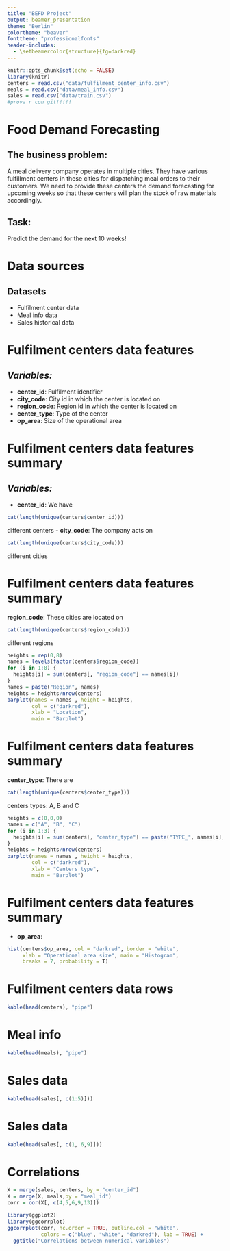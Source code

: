 ```yaml
---
title: "BEFD Project"
output: beamer_presentation
theme: "Berlin"
colortheme: "beaver"
fonttheme: "professionalfonts"
header-includes:
  - \setbeamercolor{structure}{fg=darkred}
---
```


```r
knitr::opts_chunk$set(echo = FALSE)
library(knitr)
centers = read.csv("data/fulfilment_center_info.csv")
meals = read.csv("data/meal_info.csv")
sales = read.csv("data/train.csv")
#prova r con git!!!!!
```

# Food Demand Forecasting

## **The business problem:**

A meal delivery company operates in multiple cities. They have various fulfillment centers in these cities for dispatching meal orders to their customers. We need to provide these centers the demand forecasting for upcoming weeks so that these centers will plan the stock of raw materials accordingly.

## **Task:**

Predict the demand for the next 10 weeks!

# Data sources

## Datasets

- Fulfilment center data
- Meal info data
- Sales historical data

# Fulfilment centers data features

## ***Variables:***

- **center_id**: Fulfilment identifier
- **city_code**: City id in which the center is located on
- **region_code**: Region id in which the center is located on
- **center_type**: Type of the center
- **op_area**: Size of the operational area

# Fulfilment centers data features summary

## ***Variables:***

- **center_id**: We have 
```r
cat(length(unique(centers$center_id)))
```
different centers
- **city_code**: The company acts on
```r
cat(length(unique(centers$city_code)))
```
different cities

# Fulfilment centers data features summary

**region_code**: These cities are located on
```r
cat(length(unique(centers$region_code)))
```
different regions
```r
heights = rep(0,8)
names = levels(factor(centers$region_code))
for (i in 1:8) {
  heights[i] = sum(centers[, "region_code"] == names[i])
}
names = paste("Region", names)
heights = heights/nrow(centers)
barplot(names = names , height = heights, 
        col = c("darkred"),
        xlab = "Location",
        main = "Barplot")
```


# Fulfilment centers data features summary

**center_type**: There are
```r
cat(length(unique(centers$center_type)))
```
centers types: A, B and C
```r
heights = c(0,0,0)
names = c("A", "B", "C")
for (i in 1:3) {
  heights[i] = sum(centers[, "center_type"] == paste("TYPE_", names[i], sep = ""))
}
heights = heights/nrow(centers)
barplot(names = names , height = heights, 
        col = c("darkred"),
        xlab = "Centers type",
        main = "Barplot")
```

# Fulfilment centers data features summary

- **op_area**:
```r
hist(centers$op_area, col = "darkred", border = "white",
     xlab = "Operational area size", main = "Histogram", 
     breaks = 7, probability = T)
```


# Fulfilment centers data rows

```r
kable(head(centers), "pipe")
```

# Meal info

```r
kable(head(meals), "pipe")
```

# Sales data

```r
kable(head(sales[, c(1:5)]))
```

# Sales data

```r
kable(head(sales[, c(1, 6,9)]))
```

# Correlations

```r
X = merge(sales, centers, by = "center_id")
X = merge(X, meals,by = "meal_id")
corr = cor(X[, c(4,5,6,9,13)])
```
```r
library(ggplot2)
library(ggcorrplot)
ggcorrplot(corr, hc.order = TRUE, outline.col = "white", 
           colors = c("blue", "white", "darkred"), lab = TRUE) +
  ggtitle("Correlations between numerical variables")
```

